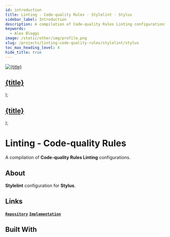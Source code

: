 ```yaml
---
id: introduction
title: Linting - Code-quality Rules · Stylelint · Stylus
sidebar_label: Introduction
description: A compilation of Code-quality Rules Linting configurations.
keywords:
  - Alex Bleggi
image: /static/other/img/profile.png
slug: /projects/linting-code-quality-rules/stylelint/stylus
toc_max_heading_level: 4
hide_title: true
---
```



  <a className="built-with" href={url}>
    <img className={`built-with__image ${className}`} src={useBaseUrl(`img/knowledge/${image}`)} alt={title} style={style}/>
    <div className="built-with__overlay">
      <h2 className="built-with__heading">{title}</h2>
    </div>
  </a>
);

  <a className="built-with-text" href={url}>
    <div className="built-with-text__overlay">
      <h2 className="built-with-text__heading">{title}</h2>
    </div>
  </a>
);

# Linting - Code-quality Rules

A compilation of **Code-quality Rules Linting** configurations.

## About

**Stylelint** configuration for **Stylus**.

## Links

**[`Repository`](https://github.com/alexbjr369/linting-code-quality-rules/styling/stylus)** **[`Implementation`](/docs/projects/linting-code-quality-rules/stylelint/stylus/implementation)**

## Built With

<div className="markdown-code thin-scrollbar">
  <div className="markdown-code__container">
    <BuiltWith url="/knowledge/editorconfig" image="editorconfig.png" title="EditorConfig"></BuiltWith>
    <BuiltWith url="/knowledge/prettier" image="prettier.svg" title="Prettier"></BuiltWith>
    <BuiltWith url="/knowledge/stylus" image="stylus.svg" title="Stylus"></BuiltWith>
    <BuiltWith className="fixed-invert" url="/knowledge/stylelint" image="stylelint.svg" title="Stylelint"></BuiltWith>
    <BuiltWithText url="/knowledge/lint-staged" title="lint-staged"></BuiltWithText>
    <BuiltWithText url="/knowledge/husky" title="husky"></BuiltWithText>
    <BuiltWithText url="/knowledge/commitlint-cli" title="@commitlint/cli"></BuiltWithText>
    <BuiltWithText url="/knowledge/commitlint-config-conventional" title="@commitlint/config-conventional"></BuiltWithText>
    <BuiltWithText url="/knowledge/commitizen" title="commitizen"></BuiltWithText>
    <BuiltWithText url="/knowledge/cz-conventional-changelog" title="cz-conventional-changelog"></BuiltWithText>
    <BuiltWithText url="/knowledge/stylelint-config-prettier" title="stylelint-config-prettier"></BuiltWithText>
    <BuiltWithText url="/knowledge/stylelint-config-rational-order" title="stylelint-config-rational-order"></BuiltWithText>
    <BuiltWithText url="/knowledge/stylelint-order" title="stylelint-order"></BuiltWithText>
    <BuiltWithText url="/knowledge/postcss-styl" title="postcss-styl"></BuiltWithText>
  </div>
</div>
